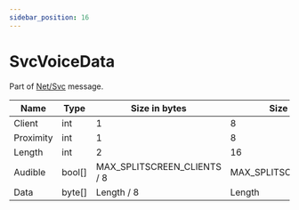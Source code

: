 ```yaml
---
sidebar_position: 16
---
```


# SvcVoiceData

Part of [Net/Svc](../netsvc) message.

<!-- @dem-gen-begin:SvcVoiceData -->
| Name | Type | Size in bytes | Size in bits | Value |
| --- | --- | --- | --- | --- |
| Client | int | 1 | 8 | - |
| Proximity | int | 1 | 8 | - |
| Length | int | 2 | 16 | - |
| Audible | bool[] | MAX_SPLITSCREEN_CLIENTS / 8 | MAX_SPLITSCREEN_CLIENTS | - |
| Data | byte[] | Length / 8 | Length | - |

<!-- @dem-gen-end:SvcVoiceData -->

